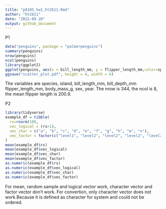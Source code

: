 ```yaml
---
title: "p8105_hw1_ht2611.Rmd"
author: "ht2611"
date: "2022-09-20"
output: github_document
---
```


P1
```r
data("penguins", package = "palmerpenguins")
summary(penguins)
nrow(penguins)
ncol(penguins)
library(ggplot2)
ggplot(penguins, aes(x = bill_length_mm, y = flipper_length_mm,color=species)) + geom_point()
ggsave("scatter_plot.pdf", height = 4, width = 6)
```

The variables are species, island, bill_length_mm, bill_depth_mm 
flipper_length_mm, body_mass_g, sex, year. The nrow is 344, the ncol is 8, 
the mean flipper length is 200.9.

P2
```r
library(tidyverse)
example_df = tibble(
  rs=rnorm(10),
  vec_logical = (rs>1),
  vec_char = c("a", "b", "c", "d", "e", "f", "g", "h", "m", "n"),
  vec_factor = factor(c("level1", "level2", "level2", "level2", "level2", "level2", "level2", "level2", "level2", "level3"))
)
mean(example_df$rs)
mean(example_df$vec_logical)
mean(example_df$vec_char)
mean(example_df$vec_factor)
as.numeric(example_df$rs)
as.numeric(example_df$vec_logical)
as.numeric(example_df$vec_char)
as.numeric(example_df$vec_factor)
```

For mean, random sample and logical vector work, character vector and factor vector don't work.
For convertion, only character vector does not work.Because it is defined as character for system and could not be ordered.